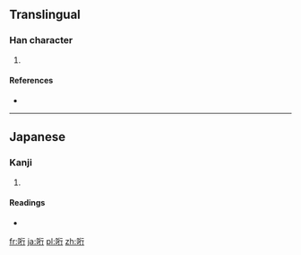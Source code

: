 ==Translingual==

===Han character===
{{Han char|rn=30|rad=口|as=06|sn=9|four=|canj=口竹人弓 (RHON)}}

# {{defn|Han|sort=口06}}

====References====
* {{Han ref|kx=0189.271|hdz=10618.111|uh=54D8|ud=21720}}

----

==Japanese==

===Kanji===
{{ja-kanji|grade=|rs=口06}}

# {{defn|lang=ja|sort=口06}}

====Readings====
* {{ja-readings|on=|kun=[[さそう]] (sasou)}}

[[fr:哘]]
[[ja:哘]]
[[pl:哘]]
[[zh:哘]]
